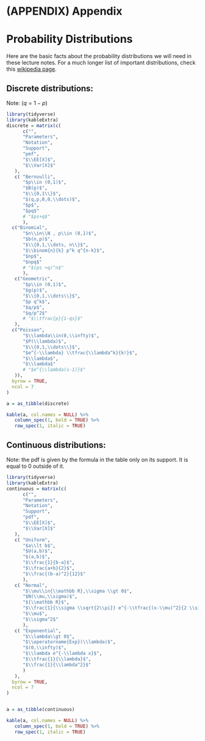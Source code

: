 \newcommand{\PP}{{\mathbb{P}}}
\newcommand{\RR}{{\mathbb{R}}}
\newcommand{\Var}{\operatorname{Var}}
\newcommand{\N}{{\mathbb{N}}}
\newcommand{\sS}{{\mathcal{S}}}
\newcommand{\EE}{{\mathbb{E}}}
\newcommand{\ld}{\lambda}
\newcommand{\eand}{\text{ and }}

# (APPENDIX) Appendix {-}

# Probability Distributions {#dist}

Here are the basic facts about the probability distributions we will need in these lecture notes. For a much longer list of important distributions, check  this [wikipedia page](https://en.wikipedia.org/wiki/List_of_probability_distributions). 


## Discrete distributions:

Note: $(q=1-p)$
```r
library(tidyverse)
library(kableExtra)
discrete = matrix(c(
      c("",
      "Parameters",
      "Notation",
      "Support",
      "pmf",
      "$\\EE[X]$",
      "$\\Var[X]$"
   ),
   c( "Bernoulli",
      "$p\\in (0,1)$", 
      "$B(p)$", 
      "$\\{0,1\\}$", 
      "$(q,p,0,0,\\dots)$", 
      "$p$", 
      "$pq$" 
      # "$ps+q$"
      ),
  c("Binomial",
      "$n\\in\\N , p\\in (0,1)$",
      "$b(n,p)$",
      "$\\{0,1,\\dots, n\\}$",
      "$\\binom{n}{k} p^k q^{n-k}$",
      "$np$",
      "$npq$"
      # "$(ps +q)^n$"
      ),
   c("Geometric",
      "$p\\in (0,1)$",
      "$g(p)$",
      "$\\{0,1,\\dots\\}$",
      "$p q^k$",
      "$q/p$",
      "$q/p^2$"
      # "$\\tfrac{p}{1-qs}$"
   ),
  c("Poisson",
      "$\\lambda\\in(0,\\infty)$",
      "$P(\\lambda)$",
      "$\\{0,1,\\dots\\}$",
      "$e^{-\\lambda} \\tfrac{\\lambda^k}{k!}$",
      "$\\lambda$",
      "$\\lambda$"
      # "$e^{\\lambda(s-1)}$"
   )),
  byrow = TRUE,
  ncol = 7
) 

a = as_tibble(discrete)

kable(a, col.names = NULL) %>% 
   column_spec(1, bold = TRUE) %>% 
   row_spec(1, italic = TRUE)

```

## Continuous distributions:
Note: the pdf is given by the formula in the table only on its support. It is equal to $0$ outside of it. 
```r
library(tidyverse)
library(kableExtra)
continuous = matrix(c(
      c("",
      "Parameters",
      "Notation",
      "Support",
      "pdf",
      "$\\EE[X]$",
      "$\\Var[X]$"
   ),
   c( "Uniform",
      "$a\\lt b$",
      "$U(a,b)$", 
      "$(a,b)$", 
      "$\\frac{1}{b-a}$",
      "$\\frac{a+b}{2}$", 
      "$\\frac{(b-a)^2}{12}$" 
      ),
   c( "Normal",
      "$\\mu\\in{\\mathbb R},\\sigma \\gt 0$", 
      "$N(\\mu,\\sigma)$", 
      "${\\mathbb R}$", 
      "$\\frac{1}{\\sigma \\sqrt{2\\pi}} e^{-\\tfrac{(x-\\mu)^2}{2 \\sigma^2}}$", 
      "$\\mu$", 
      "$\\sigma^2$" 
      ),
   c( "Exponential",
      "$\\lambda\\gt 0$",
      "$\\operatorname{Exp}(\\lambda)$", 
      "$(0,\\infty)$", 
      "$\\lambda e^{-\\lambda x}$",
      "$\\tfrac{1}{\\lambda}$", 
      "$\\frac{1}{\\lambda^2}$"
      )
   ),
  byrow = TRUE,
  ncol = 7
)


a = as_tibble(continuous)

kable(a, col.names = NULL) %>% 
   column_spec(1, bold = TRUE) %>% 
   row_spec(1, italic = TRUE)

```



<!-- \mypar{Discrete Random variables:} -->

<!--  \begin{description} -->
<!--  \item[pmf:] $p_X(x) = \PP[ X=x]$, for $x\in \sS_X$ (the support). -->
<!--  \item[expectation:] $\EE[X] = \sum_{x\in\sS_X} x\, p_X(x)$. -->
<!--  \item[variance:] $\Var[X] = \EE[ (X-\EE[X])^2] = \EE[X^2] - -->
<!--  \EE[X]^2$. -->
<!--  \item[expectation of a function:] if $\EE[g(X)]$ exists then -->
<!--    \[ \EE[ g(X)] = \tsum_{x\in \sS_X} g(x) p_X(x).\] -->
<!--  \item[expectation of a linear combination: ] \[ \EE[ \alpha X+\beta Y] = -->
<!--    \alpha \EE[X] + \beta \EE[Y].\] -->
<!--  \item[variance of a linear combination:] if $X,Y$ are independent, -->
<!--    \[ \Var[\alpha X+\beta Y] = \alpha^2 \Var[X] + \beta^2 \Var[Y].\] -->
<!--  \item[expectation of a product:] if $X,Y$ are independent and both -->
<!--    expectations $\EE[X]$ and $\EE[Y]$ exist: -->
<!--    \[ \EE[X Y] = \EE[X]\times \EE[Y].\] -->
<!--  \end{description} -->

<!--  \bigskip -->

<!-- \mypar{Random walks} -->
<!--  \begin{description} -->
<!--    \item[definition:] -->
<!--      $\seqk{\delta}$ are independent with\\ $\PP[ \delta_k = 1]=p$ and -->
<!--      $\PP[\delta_k=-1]=q:=1-p$, \\[1ex] -->
<!-- $X_0=0$,\  $X_n = \delta_1 + \delta_2 + \dots + \delta_n$, -->
<!--    \item[distribution:] $\PP[ X_n = k ] = -->
<!--      \binom{n}{\tf{n+k}{2}} p^{\tf{n+k}{2}} q^{\tf{n-k}{2}}$,\\ if $n$ and $k$ have -->
<!--      the same parity and $-n \leq k \leq n$. -->
<!--    \item[maximum:] $M_n = \max(X_0,X_1,\dots, X_n)$. If -->
<!--      $p=\tot$ then \\ -->
<!--      $\PP[ M_n = k] = \PP[ X_n=k] + \PP[ X_n = k+1]$. -->
<!--  \end{description} -->
<!-- \columnbreak -->
<!--    \mypar{Generating functions ($X$ must be $\Nz$-valued)} -->
<!--  \begin{description} -->
<!--    \item[definition:] $P_X(s) = \sum_{k=0}^{\infty} p_k s^k = \EE[ s^X]$. -->
<!--    \item[probabilities:] $p_k = \PP[X=k] = \oo{k!} P^{(k)}(0)$\\ (where -->
<!--      $P^{(k)}$ is the $k$-th derivative) -->
<!--    \item[moments:] -->
<!--      $\EE[X] = P_X'(1)$, \ $\EE[X(X-1)] = P_X''(1)$,\\[1ex] $\Var[X] = P_X''(1) -->
<!--      + P_X'(1) - (P'_X(1))^2$\\[1ex] -->
<!--      $\EE\left[ \prod_{k=0}^{n-1} (X-k)\right] = P_X^{(k)}(1)$. -->
<!--    \item[convolutions:] the convolution $r=p \ast q$ of $\seqkz{p}$ and $\seqkz{q}$ is -->
<!--      $r_n = \tsum_{k=0}^n p_k q_{n-k}, n\in\Nz$. -->
<!--    \item[sums of independent variables:] if $X$ and $Y$ are $\Nz$-valued and -->
<!--      independent, with pmfs $P_X$ and $P_Y$, and $Z=X+Y$, then -->
<!--      the pmf of $Z$ is the convolution of the pmfs of $X$ and $Y$ and -->
<!--      $P_Z(s) = P_X(s) P_Y(s)$. -->
<!--    \item[random sums:] If $\seq{\xi}$ are iid and independent of $N$, and -->
<!--      all are $\Nz$-valued then $P_Y(s) = P_N(P_{\xi_1}(s))$, where -->
<!--      $Y = \sum_{k=0}^N \xi_k$. Also $\EE[Y] = \EE[N] \times \EE[\xi_1]$. -->
<!--  \end{description} -->
<!--  \mypar{Advanced Random Walks} -->
<!--  \begin{description} -->
<!--    \item[Walambda's formulas:] Let $\seq{\xi}$ be an iid sequence. Then $\EE[ -->
<!--      \sum_{k=1}^T \xi_k] = \EE[T]\, \EE[\xi_1]$, when $\EE[T]<\infty$ and -->
<!--      $\EE[\xi_1]<\infty$ in the following two cases -->
<!--      I) $T$ is independent of $\seq{\xi}$, or -->
<!--      II) $T$ is a stopping time w.r.to $\seq{\xi}$. -->
<!--    \item[Distribution of $T_1$:] The generating function $P_{T_1}$ of $T_1$ (the -->
<!--       first hitting time of the level $1$ for the random walk with -->
<!--       $p=\PP[X_1=1]$) is -->
<!--       $P_{T_1}(s) = \oo{2 q s}(1 - \sqrt{1 - 4 p q s^2} )$ -->
<!--       and it satisfies the equation $P_{T_1}(s) = p s + q s P_{T_1}(s)^2$. -->
<!--  \end{description} -->
<!--  \end{multicols} -->
<!-- \pagebreak -->
<!-- \begin{multicols}{2} -->
<!-- \mypar{Branching processes} -->
<!--  \begin{description} -->
<!--    \item[Distribution of $Z_n$:] The generating function of $Z_n$ is -->
<!--      \[ P_{Z_n}(s) = P(P(\dots P(s))) \text{ ($n$ Ps), }\] -->
<!--      where $P$ is the generating function of -->
<!--      the offspring distribution. -->
<!--    \item[Moments of $Z_n$:] If $\mu = \EE[Z_1]$ and $\sigma^2 = -->
<!--      \Var[Z_1]$, then -->
<!--      \[ \EE[ Z_n ] = \mu^n \eand \Var[Z_n] = \sigma^2 -->
<!--      \mu^n(1+\mu+\dots+\mu^n) .\] -->
<!--    \item[Extinction:] The extinction probability $p_E$ is the smallest -->
<!--      solution of the extinction equation $x=P(x)$ in $[0,1]$. -->
<!--  \end{description} -->
<!-- \columnbreak -->

<!-- \vspace{5ex} -->

<!--  \mypar{Markov Chains} -->
<!--  \begin{description} -->
<!--    \item[Markov property:] $\seqz{X}$ is a Markov chain if -->
<!--      \begin{align*} -->
<!--        \PP[ X_{n+1} = i_{n+1}| , X_n = i_n, \dots, X_0=i_0]  = \\ , = -->
<!--         \PP[ X_{n+1} = i_{n+1} | X_n = i_n], -->
<!--      \end{align*} -->
<!--      for all (possible) $i_{n+1}, i_n,\dots, i_0$. -->
<!--    \item[Transition probabilities:] $p_{ij} = \PP[ X_{k+1} = j| X_k=i]$, -->
<!--      $p^{(n)}_{ij} = \PP[ X_{k+n}=j| X_k=i]$, -->
<!--      $P=(p_{ij})$ is the transition matrix. -->
<!--      \[ P^n = (p^{(n)}_{ij})\] -->
<!--      If is $a^{(n)}$ the (row) vector corresponding to the distribution of $X_n$, then -->
<!--      \[ a^{(n)} = a^{(0)} P^n .\] -->
<!--     \item[Recurrence and transience:] A state $i$ is recurrent if and only -->
<!--       if $\sum_{n\in\N} p^{(n)}_{ii} = \infty$. -->
<!--     \item[Canonical decomposition:] -->
<!--       \[ P = \pmat{ P_C , 0 \\ R , Q},\] -->
<!--       where recurrent states go before transient states. The fundamental -->
<!--       matrix $F$ is given by $F = (I-Q)^{-1}$. -->
<!--     \item[Absorption and reward:] $u_{ij} = (F R)_{ij}$, where $u_{ij}$ is -->
<!--       the probability that the first recurrent state we hit is $j$, given -->
<!--       that we start from the transient state $i$. -->

<!--       Also, $v_i = (F g)_i$, where $g$ is the -->
<!--       reward (column) vector and $v_i$ is the expected reward before -->
<!--       absorption, if we start from the transient state $i$. -->
<!--     \item[Stationary distributions:] The (row) vector $\pi$ is a -->
<!--       stationary distribution if $\pi = \pi P$. -->
<!--       If $X$ is finite and irreducible, a unique stationary distribution -->
<!--       $\pi$ exists and we have -->
<!--       \[ \nu_{ij} = \tf{\pi_j}{\pi_i} \eand m_i = \oo{\pi_i}\] -->
<!--       where $\nu_{ij}$ is the expected number of visits to $j$ between two -->
<!--       consecutive visits to $i$, and $m_i$ is the mean return time to $i$. -->
<!--     \item[Limiting distributions:] -->
<!--       $\pi$ is a limiting -->
<!--       distribution if $\pi_j = \lim_n p^{(n)}_{ij}$ for all $i,j$. Limiting -->
<!--       distributions exist for finite, irreducible and aperiodic chains. -->
<!--     \item[Ergodic theorem:] If $X$ is finite and irreducible and -->
<!--       $f:S\to\R$, we have -->
<!--       \[ \lim_{n\to\infty} \tf{f(X_1)+\dots+f(X_n)}{n} = \EE_{\pi}[f(X_1)] -->
<!--       = \sum_{i\in S} \pi_i f(i).\] -->
<!-- \end{description} -->
<!-- \end{multicols} -->
